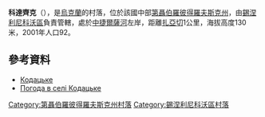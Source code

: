 {{coord|48|8|20|N|35|36|40|E|scale:30000_region:UA|display=title}}

'''科達齊克'''（{{lang-uk|Кодацьке}}），是[[烏克蘭|烏克蘭]]的村落，位於該國中部[[第聶伯羅彼得羅夫斯克州|第聶伯羅彼得羅夫斯克州]]，由[[錫涅利尼科沃區|錫涅利尼科沃區]]負責管轄，處於[[中捷爾薩河|中捷爾薩河]]左岸，距離[[扎亞切|扎亞切]]1公里，海拔高度130米，2001年人口92。

==參考資料==
* [http://gska2.rada.gov.ua/pls/z7502/A005?rdat1=06.12.2007&rf7571=6280 Кодацьке]{{dead link|date=2018年4月 |bot=InternetArchiveBot |fix-attempted=yes }}
* [http://weather.in.ua/ua/dnepropetrovskaja/10922 Погода в селі Кодацьке] {{Wayback|url=http://weather.in.ua/ua/dnepropetrovskaja/10922 |date=20160305212803 }}

{{DEFAULTSORT:Кодацьке}}
[[Category:第聶伯羅彼得羅夫斯克州村落|Category:第聶伯羅彼得羅夫斯克州村落]]
[[Category:錫涅利尼科沃區村落|Category:錫涅利尼科沃區村落]]


{{Dnipropetrovsk-geo-stub}}